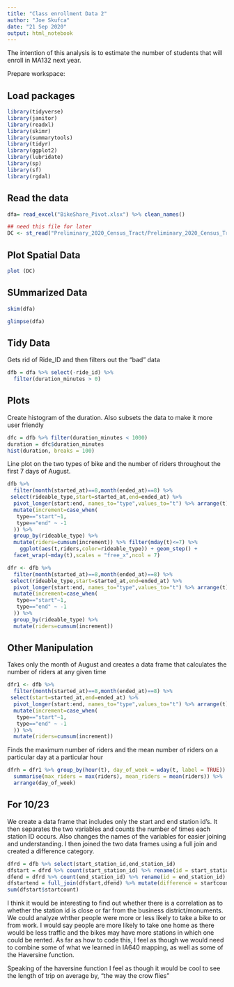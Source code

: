 ```yaml
---
title: "Class enrollment Data 2"
author: "Joe Skufca"
date: "21 Sep 2020"
output: html_notebook
---
```


The intention of this analysis is to estimate the number of students that will enroll in MA132 next year.

Prepare workspace:

## Load packages

```r
library(tidyverse)
library(janitor)
library(readxl)
library(skimr)
library(summarytools)
library(tidyr)
library(ggplot2)
library(lubridate)
library(sp)
library(sf)
library(rgdal)
```

## Read the data

```r
dfa= read_excel("BikeShare_Pivot.xlsx") %>% clean_names()
```

```r
## need this file for later
DC <- st_read("Preliminary_2020_Census_Tract/Preliminary_2020_Census_Tract.shp")
```



## Plot Spatial Data
```r
plot (DC)
```

## SUmmarized Data
```r
skim(dfa)
```

```r
glimpse(dfa)
```


## Tidy Data

Gets rid of Ride_ID and then filters out the "bad" data
```r
dfb = dfa %>% select(-ride_id) %>% 
  filter(duration_minutes > 0)
```


## Plots
Create histogram of the duration. Also subsets the data to make it more user friendly
```r
dfc = dfb %>% filter(duration_minutes < 1000)
duration = dfc$duration_minutes
hist(duration, breaks = 100)
```
Line plot on the two types of bike and the number of riders throughout the first 7 days of August.
```r
dfb %>% 
  filter(month(started_at)==8,month(ended_at)==8) %>%
 select(rideable_type,start=started_at,end=ended_at) %>%
  pivot_longer(start:end, names_to="type",values_to="t") %>% arrange(t) %>%
  mutate(increment=case_when(
   type=="start"~1,
   type=="end" ~ -1
  )) %>%
  group_by(rideable_type) %>%
  mutate(riders=cumsum(increment)) %>% filter(mday(t)<=7) %>%
    ggplot(aes(t,riders,color=rideable_type)) + geom_step() +
  facet_wrap(~mday(t),scales = "free_x",ncol = 7) 
```

```r
dfr <- dfb %>% 
  filter(month(started_at)==8,month(ended_at)==8) %>%
 select(rideable_type,start=started_at,end=ended_at) %>%
  pivot_longer(start:end, names_to="type",values_to="t") %>% arrange(t) %>%
  mutate(increment=case_when(
   type=="start"~1,
   type=="end" ~ -1
  )) %>%
  group_by(rideable_type) %>%
  mutate(riders=cumsum(increment))
```

## Other Manipulation
Takes only the month of August and creates a data frame that calculates the number of riders at any given time
```r
dfr1 <- dfb %>% 
  filter(month(started_at)==8,month(ended_at)==8) %>%
 select(start=started_at,end=ended_at) %>%
  pivot_longer(start:end, names_to="type",values_to="t") %>% arrange(t) %>%
  mutate(increment=case_when(
   type=="start"~1,
   type=="end" ~ -1
  )) %>%
  mutate(riders=cumsum(increment))
```

Finds the maximum number of riders and the mean number of riders on a particular day at a particular hour
```r
dfrh = dfr1 %>% group_by(hour(t), day_of_week = wday(t, label = TRUE)) %>%
  summarise(max_riders = max(riders), mean_riders = mean(riders)) %>%
  arrange(day_of_week)
```


## For 10/23

We create a data frame that includes only the start and end station id's. It then separates the two variables and counts the number of times each station ID occurs. Also changes the names of the variables for easier joining and understanding. I then joined the two data frames using a full join and created a difference category.
```r
dfrd = dfb %>% select(start_station_id,end_station_id)
dfstart = dfrd %>% count(start_station_id) %>% rename(id = start_station_id) %>% rename(startcount = n)
dfend = dfrd %>% count(end_station_id) %>% rename(id = end_station_id) %>% rename(endcount = n)
dfstartend = full_join(dfstart,dfend) %>% mutate(difference = startcount - endcount)
sum(dfstart$startcount)
```

I think it would be interesting to find out whether there is a correlation as to whether the station id is close or far from the business district/monuments. We could analyze whther people were more or less likely to take a bike to or from work. I would say people are more likely to take one home as there would be less traffic and the bikes may have more stations in which one could be rented. As far as how to code this, I feel as though we would need to combine some of what we learned in IA640 mapping, as well as some of the Haversine function.

Speaking of the haversine function I feel as though it would be cool to see the length of trip on average by, "the way the crow flies"


